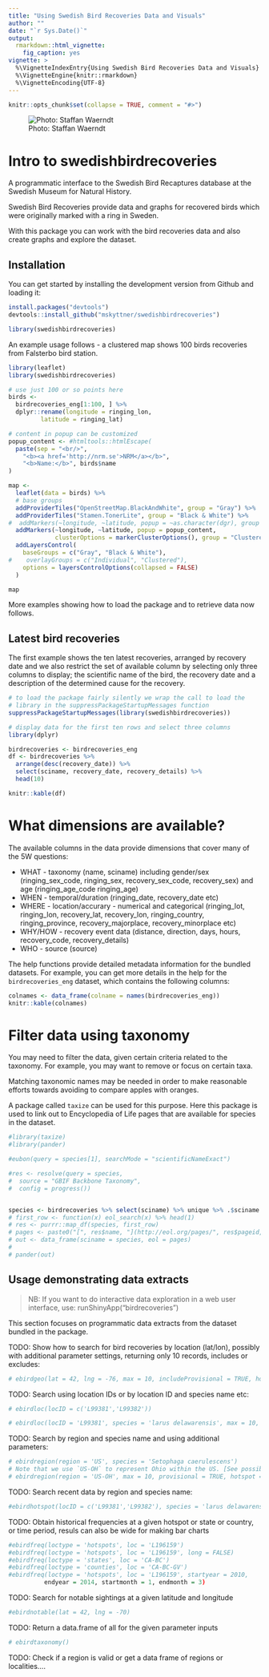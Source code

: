 ```yaml
---
title: "Using Swedish Bird Recoveries Data and Visuals"
author: ""
date: "`r Sys.Date()`"
output: 
  rmarkdown::html_vignette:
    fig_caption: yes
vignette: >
  %\VignetteIndexEntry{Using Swedish Bird Recoveries Data and Visuals}
  %\VignetteEngine{knitr::rmarkdown}
  %\VignetteEncoding{UTF-8}
---
```


```r
knitr::opts_chunk$set(collapse = TRUE, comment = "#>")
```

![Photo: Staffan Waerndt](fig/birds.jpg)

# Intro to swedishbirdrecoveries

A programmatic interface to the Swedish Bird Recaptures database at the Swedish Museum for Natural History.

Swedish Bird Recoveries provide data and graphs for recovered birds which were originally marked with a ring in Sweden.

With this package you can work with the bird recoveries data and also create graphs and explore the dataset.

## Installation

You can get started by installing the development version from Github and loading it: 

```r
install.packages("devtools")
devtools::install_github("mskyttner/swedishbirdrecoveries")

library(swedishbirdrecoveries)
```

An example usage follows - a clustered map shows 100 birds recoveries from Falsterbo bird station. 

```r

library(leaflet)
library(swedishbirdrecoveries)

# use just 100 or so points here
birds <- 
  birdrecoveries_eng[1:100, ] %>%
  dplyr::rename(longitude = ringing_lon,
         latitude = ringing_lat)

# content in popup can be customized
popup_content <- #htmltools::htmlEscape(
  paste(sep = "<br/>",
    "<b><a href='http://nrm.se'>NRM</a></b>",
    "<b>Name:</b>", birds$name
)

map <- 
  leaflet(data = birds) %>% 
  # base groups
  addProviderTiles("OpenStreetMap.BlackAndWhite", group = "Gray") %>% 
  addProviderTiles("Stamen.TonerLite", group = "Black & White") %>%
#  addMarkers(~longitude, ~latitude, popup = ~as.character(dgr), group = "Individual") %>%
  addMarkers(~longitude, ~latitude, popup = popup_content,
             clusterOptions = markerClusterOptions(), group = "Clustered") %>%
  addLayersControl(
    baseGroups = c("Gray", "Black & White"),
#    overlayGroups = c("Individual", "Clustered"),
    options = layersControlOptions(collapsed = FALSE)
  )

map

```


More examples showing how to load the package and to retrieve data now follows.

## Latest bird recoveries

The first example shows the ten latest recoveries, arranged by recovery date and we also restrict the set of available column by selecting only three columns to display; the scientific name of the bird, the recovery date and a description of the determined cause for the recovery.

```r
# to load the package fairly silently we wrap the call to load the
# library in the suppressPackageStartupMessages function
suppressPackageStartupMessages(library(swedishbirdrecoveries))

# display data for the first ten rows and select three columns
library(dplyr)

birdrecoveries <- birdrecoveries_eng
df <- birdrecoveries %>% 
  arrange(desc(recovery_date)) %>%
  select(sciname, recovery_date, recovery_details) %>%
  head(10)

knitr::kable(df)
```

# What dimensions are available?

The available columns in the data provide dimensions that cover many of the 5W questions:

- WHAT - taxonomy (name, sciname) including gender/sex (ringing_sex_code, ringing_sex, recovery_sex_code, recovery_sex) and age (ringing_age_code ringing_age)
- WHEN - temporal/duration (ringing_date, recovery_date etc)
- WHERE - location/accurary - numerical and categorical (ringing_lot, ringing_lon, recovery_lat, recovery_lon, ringing_country, ringing_province, recovery_majorplace, recovery_minorplace etc)
- WHY/HOW - recovery event data (distance, direction, days, hours, recovery_code, recovery_details)
- WHO - source (source)

The help functions provide detailed metadata information for the bundled datasets. For example, you can get more details in the help for the `birdrecoveries_eng` dataset, which contains the following columns:

```r
colnames <- data_frame(colname = names(birdrecoveries_eng))
knitr::kable(colnames)
```

# Filter data using taxonomy

You may need to filter the data, given certain criteria related to the taxonomy. For example, you may want to remove or focus on certain taxa. 

Matching taxonomic names may be needed in order to make reasonable efforts towards avoiding to compare apples with oranges. 

A package called `taxize` can be used for this purpose. Here this package is used to link out to Encyclopedia of Life pages that are available for species in the dataset.

```r
#library(taxize)
#library(pander)

#eubon(query = species[1], searchMode = "scientificNameExact")

#res <- resolve(query = species, 
#  source = "GBIF Backbone Taxonomy", 
#  config = progress())


species <- birdrecoveries %>% select(sciname) %>% unique %>% .$sciname
# first_row <- function(x) eol_search(x) %>% head(1)
# res <- purrr::map_df(species, first_row)
# pages <- paste0("[", res$name, "](http://eol.org/pages/", res$pageid, ")\n")
# out <- data_frame(sciname = species, eol = pages)
# 
# pander(out)

```

## Usage demonstrating data extracts

> NB: If you want to do interactive data exploration in a web user interface, use: runShinyApp("birdrecoveries")

This section focuses on programmatic data extracts from the dataset bundled in the package.

TODO: Show how to search for bird recoveries by location (lat/lon), possibly with additional parameter settings, returning only 10 records, includes or excludes: 

```r
# ebirdgeo(lat = 42, lng = -76, max = 10, includeProvisional = TRUE, hotspot = TRUE)
```

TODO: Search using location IDs or by location ID and species name etc:

```r
# ebirdloc(locID = c('L99381','L99382'))

# ebirdloc(locID = 'L99381', species = 'larus delawarensis', max = 10, provisional = TRUE, hotspot=TRUE)
```

TODO: Search by region and species name and using additional parameters:

```r
# ebirdregion(region = 'US', species = 'Setophaga caerulescens')
# Note that we use `US-OH` to represent Ohio within the US. [See possible region values](https://confluence.cornell.edu/display/CLOISAPI/eBird-1.1-RegionCodeReference).
# ebirdregion(region = 'US-OH', max = 10, provisional = TRUE, hotspot = TRUE)
```

TODO: Search recent data by region and species name:

```r
#ebirdhotspot(locID = c('L99381','L99382'), species = 'larus delawarensis')
```

TODO: Obtain historical frequencies at a given hotspot or state or country, or time period, resuls can also be wide for making bar charts

```r
#ebirdfreq(loctype = 'hotspots', loc = 'L196159')
#ebirdfreq(loctype = 'hotspots', loc = 'L196159', long = FALSE)
#ebirdfreq(loctype = 'states', loc = 'CA-BC')
#ebirdfreq(loctype = 'counties', loc = 'CA-BC-GV')
#ebirdfreq(loctype = 'hotspots', loc = 'L196159', startyear = 2010,
          endyear = 2014, startmonth = 1, endmonth = 3)
```

TODO: Search for notable sightings at a given latitude and longitude

```r
#ebirdnotable(lat = 42, lng = -70)
```

TODO: Return a data.frame of all for the given parameter inputs

```r
# ebirdtaxonomy()
```

TODO: Check if a region is valid or get a data frame of regions or localities....
